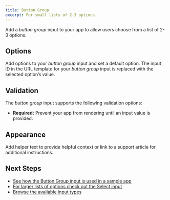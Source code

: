 ```yaml
---
title: Button Group
excerpt: For small lists of 2-3 options.
---
```


Add a _button group_ input to your app to allow users choose from a list of 2-3 options.

## Options

Add options to your _button group_ input and set a default option. The input ID in the URL template for your _button group_ input is replaced with the selected option’s value.

## Validation

The _button group_ input supports the following validation options:

- **Required:** Prevent your app from rendering until an input value is provided.

## Appearance

Add helper text to provide helpful context or link to a support article for additional instructions.

## Next Steps

- [See how the Button Group input is used in a sample app](/docs/get-started/sample-apps/weather)
- [For larger lists of options check out the Select input](/docs/core-concepts/inputs/select)
- [Browse the available input types](/docs/core-concepts/inputs)
